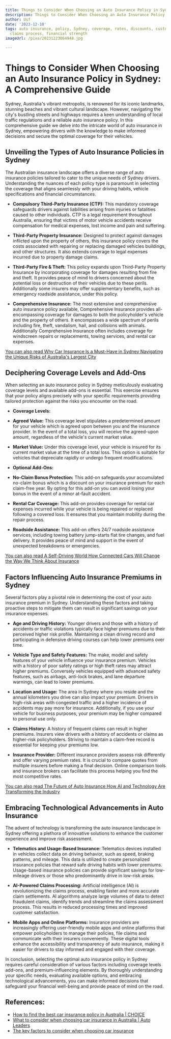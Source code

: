 ```yaml
---
title: Things to Consider When Choosing an Auto Insurance Policy in Sydney
description: Things to Consider When Choosing an Auto Insurance Policy in Sydney
author: Usf
date: '2023-12-10'
tags: auto insurance, policy, Sydney, coverage, rates, discounts, customer service,
  claims process, financial strength
imageUrl: /pixa/20231223064948.jpg

---
```

# Things to  Consider When Choosing an Auto Insurance Policy in Sydney: A Comprehensive Guide

Sydney, Australia's vibrant metropolis, is  renowned for its  iconic landmarks, stunning beaches and vibrant  cultural landscape. However, navigating the city's bustling streets and highways  requires  a keen understanding of local traffic regulations and a reliable auto insurance policy. In this comprehensive guide we delve into the intricate world of auto insurance in Sydney, empowering drivers with the knowledge to make informed decisions and secure the optimal coverage for their vehicles.

## Unveiling the Types of Auto Insurance Policies in Sydney

The Australian insurance landscape offers a diverse range of auto insurance policies tailored to cater to the unique needs of  Sydney drivers. Understanding the nuances of each  policy type is  paramount in selecting  the  coverage that aligns  seamlessly with your driving habits, vehicle specifications and financial circumstances.

* **Compulsory Third-Party Insurance (CTP):** This mandatory coverage safeguards  drivers against liabilities arising from injuries or fatalities caused to other individuals. CTP is a legal requirement throughout Australia, ensuring that victims of motor vehicle accidents receive compensation for medical expenses, lost income and pain and suffering.

* **Third-Party Property Insurance:** Designed to protect against damages inflicted upon  the property of others, this insurance policy covers the costs associated with repairing or replacing  damaged vehicles buildings, and other structures. It also extends coverage to legal expenses incurred due to property damage  claims.

* **Third-Party Fire &  Theft:** This policy expands upon Third-Party Property Insurance by incorporating coverage for damages resulting  from fire  and theft.  It provides  peace of mind  to drivers concerned about the potential  loss or destruction of their vehicles due to these perils. Additionally some insurers may offer supplementary benefits, such as emergency roadside assistance, under this policy.

* **Comprehensive Insurance:** The most extensive and comprehensive auto  insurance policy available, Comprehensive  Insurance provides all-encompassing coverage for damages to both the policyholder's vehicle  and the property of others. It encompasses a  wide  spectrum  of perils including fire, theft, vandalism, hail,  and collisions with animals. Additionally Comprehensive Insurance often includes  coverage for windscreen repairs or replacements, towing services, and rental car expenses.

[You can also read Why Car Insurance Is a Must-Have in Sydney Navigating the Unique Risks  of Australia's Largest City](Why%20Car%20Insurance%20Is%20a%20Must-Have%20in%20Sydney%20Navigating%20the%20Unique%20Risks%20of%20Australia%27s%20Largest%20City)


## Deciphering Coverage Levels and  Add-Ons

When selecting an auto insurance policy  in  Sydney meticulously evaluating coverage levels and available add-ons is  essential.  This exercise ensures that your policy aligns precisely with your specific requirements providing tailored protection against the risks you encounter on the road.

* **Coverage Levels:**

 - **Agreed Value:** This coverage level stipulates a predetermined amount for  your vehicle which is agreed upon between you and the insurance provider. In the event of a total loss, you will receive  the agreed-upon amount,  regardless of the vehicle's current market value.

 - **Market Value:**  Under this coverage  level, your vehicle is insured for its current market value at the time of a total loss. This option is suitable for vehicles that depreciate  rapidly or undergo  frequent modifications.


* **Optional Add-Ons:**

 - **No-Claim  Bonus Protection:** This add-on safeguards  your accumulated no-claim bonus  which is a discount on  your insurance premium for each claim-free year. By opting for this add-on you can avoid losing your bonus in  the event of a minor  at-fault accident.

 -  **Rental Car Coverage:** This add-on provides  coverage  for rental car expenses incurred while  your vehicle is being repaired or replaced  following a covered loss. It ensures that you maintain mobility during the repair process.

 - **Roadside Assistance:** This add-on offers 24/7 roadside assistance services, including  towing battery jump-starts flat tire changes, and  fuel delivery. It provides peace of mind and support in the event of unexpected breakdowns or emergencies.

[You can also  read A Self-Driving World How Connected Cars Will Change the Way We Think About  Insurance](A%20Self-Driving%20World%20How%20Connected%20Cars%20Will%20Change%20the%20Way%20We%20Think%20About%20Insurance)


## Factors Influencing Auto Insurance Premiums in  Sydney

Several factors play  a pivotal role  in  determining the cost of  your  auto insurance premium in Sydney. Understanding these factors and taking  proactive steps to mitigate them can  result in significant savings  on your insurance expenses.

* **Age and Driving History:** Younger drivers and those with  a history of  accidents or traffic violations  typically face higher premiums due to their perceived higher risk profile. Maintaining a clean driving record  and participating in defensive driving courses  can help lower premiums over time.

*  **Vehicle Type and Safety  Features:** The make, model and safety features of your vehicle influence  your insurance premium. Vehicles with  a history of poor safety ratings  or  high theft rates may attract higher premiums. Conversely vehicles equipped with advanced safety features, such  as airbags, anti-lock brakes, and lane departure warnings, can lead to lower  premiums.

* **Location and Usage:** The area in Sydney where you reside and the annual kilometers you drive can also impact your premium. Drivers in high-risk areas with congested traffic and a higher incidence of accidents may pay  more for insurance.  Additionally,  if you use your vehicle for business purposes, your  premium may be higher compared to personal use  only.

*  **Claims History:**  A history of frequent claims  can result in higher premiums. Insurers view drivers with  a history of accidents or claims as higher-risk policyholders. Striving to maintain a claim-free record is essential for keeping your premiums low.

* **Insurance Provider:**  Different  insurance providers  assess risk differently and offer varying premium rates. It is crucial to compare quotes from multiple insurers before making  a  final decision. Online comparison tools and insurance brokers can facilitate this process  helping you find  the  most competitive rates.

[You can also read The Future of Auto Insurance How AI and Technology Are Transforming the Industry](The%20Future%20of%20Auto%20Insurance%20How%20AI%20and%20Technology%20Are%20Transforming%20the%20Industry)


## Embracing Technological Advancements in Auto Insurance

The advent  of technology is transforming the auto insurance landscape in Sydney offering a plethora of innovative solutions to enhance the customer experience and improve risk assessment.

* **Telematics and Usage-Based Insurance:** Telematics devices installed  in vehicles collect data on driving behavior, such as speed, braking  patterns,  and mileage. This data  is utilized to create personalized insurance policies that reward safe driving habits with lower premiums. Usage-based insurance policies can provide significant savings for low-mileage drivers or those who predominantly drive in  low-risk areas.

* **AI-Powered Claims Processing:** Artificial intelligence (AI) is revolutionizing the claims process, enabling faster and more accurate claim settlements. AI algorithms  analyze large volumes of data to detect fraudulent claims, identify  trends  and streamline the claims assessment process. This results in reduced processing times and improved customer satisfaction.

* **Mobile Apps and Online Platforms:** Insurance providers are increasingly offering user-friendly mobile apps and online platforms that empower policyholders to manage their policies, file claims and communicate with their insurers conveniently. These digital tools enhance  the  accessibility and  transparency of auto insurance, making  it easier for drivers to stay informed and engaged with their coverage.

In  conclusion, selecting the optimal auto insurance policy in Sydney requires careful consideration of various  factors including  coverage levels add-ons, and premium-influencing elements. By  thoroughly understanding your specific needs, evaluating available options, and embracing technological advancements, you  can make informed decisions that safeguard your financial well-being and provide peace of mind on the road.

## References:
- [How to find the best car insurance policy in Australia | CHOICE](https://www.choice.com.au/money/insurance/car/buying-guides/car-insurance)
- [What to consider when choosing car insurance in Australia | Auto Leaders](https://www.autoleaders.com.au/what-to-consider-when-choosing-car-insurance-in-australia/)
- [The key factors to consider when choosing car insurance](https://www.eldersinsurance.com.au/resources/the-key-factors-to-consider-when-choosing-car-insurance)
